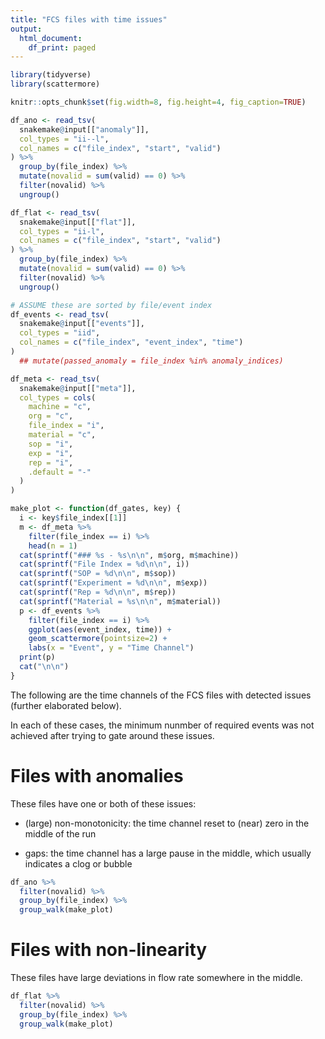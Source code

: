 ```yaml
---
title: "FCS files with time issues"
output:
  html_document:
    df_print: paged
---
```


```r
library(tidyverse)
library(scattermore)

knitr::opts_chunk$set(fig.width=8, fig.height=4, fig_caption=TRUE)

df_ano <- read_tsv(
  snakemake@input[["anomaly"]],
  col_types = "ii--l",
  col_names = c("file_index", "start", "valid")
) %>%
  group_by(file_index) %>%
  mutate(novalid = sum(valid) == 0) %>%
  filter(novalid) %>%
  ungroup()

df_flat <- read_tsv(
  snakemake@input[["flat"]],
  col_types = "ii-l",
  col_names = c("file_index", "start", "valid")
) %>%
  group_by(file_index) %>%
  mutate(novalid = sum(valid) == 0) %>%
  filter(novalid) %>%
  ungroup()

# ASSUME these are sorted by file/event index
df_events <- read_tsv(
  snakemake@input[["events"]],
  col_types = "iid",
  col_names = c("file_index", "event_index", "time")
)
  ## mutate(passed_anomaly = file_index %in% anomaly_indices)

df_meta <- read_tsv(
  snakemake@input[["meta"]],
  col_types = cols(
    machine = "c",
    org = "c",
    file_index = "i",
    material = "c",
    sop = "i",
    exp = "i",
    rep = "i",
    .default = "-"
  )
)

make_plot <- function(df_gates, key) {
  i <- key$file_index[[1]]
  m <- df_meta %>%
    filter(file_index == i) %>%
    head(n = 1)
  cat(sprintf("### %s - %s\n\n", m$org, m$machine))
  cat(sprintf("File Index = %d\n\n", i))
  cat(sprintf("SOP = %d\n\n", m$sop))
  cat(sprintf("Experiment = %d\n\n", m$exp))
  cat(sprintf("Rep = %d\n\n", m$rep))
  cat(sprintf("Material = %s\n\n", m$material))
  p <- df_events %>%
    filter(file_index == i) %>%
    ggplot(aes(event_index, time)) +
    geom_scattermore(pointsize=2) +
    labs(x = "Event", y = "Time Channel")
  print(p)
  cat("\n\n")
}

```

The following are the time channels of the FCS files with detected issues 
(further elaborated below).

In each of these cases, the minimum nunmber of required events was not
achieved after trying to gate around these issues.

# Files with anomalies

These files have one or both of these issues:

* (large) non-monotonicity: the time channel reset to (near) zero in the middle
  of the run

* gaps: the time channel has a large pause in the middle, which usually
  indicates a clog or bubble

```r
df_ano %>%
  filter(novalid) %>%
  group_by(file_index) %>%
  group_walk(make_plot)
```

# Files with non-linearity

These files have large deviations in flow rate somewhere in the middle.

```r
df_flat %>%
  filter(novalid) %>%
  group_by(file_index) %>%
  group_walk(make_plot)
```
